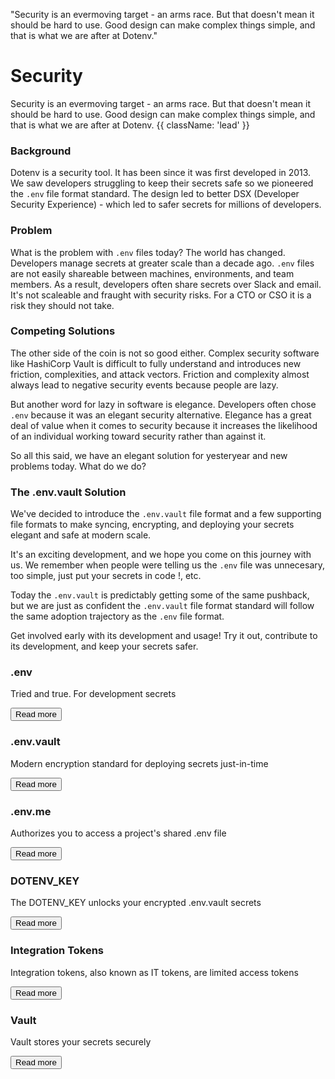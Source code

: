 
  "Security is an evermoving target - an arms race. But that doesn't mean it should be hard to use. Good design can make complex things simple, and that is what we are after at Dotenv."

# Security

Security is an evermoving target - an arms race. But that doesn't mean it should be hard to use. Good design can make complex things simple, and that is what we are after at Dotenv. {{ className: 'lead' }}

### Background

Dotenv is a security tool. It has been since it was first developed in 2013. We saw developers struggling to keep their secrets safe so we pioneered the `.env` file format standard. The design led to better DSX (Developer Security Experience) - which led to safer secrets for millions of developers.

### Problem

What is the problem with `.env` files today? The world has changed. Developers manage secrets at greater scale than a decade ago. `.env` files are not easily shareable between machines, environments, and team members. As a result, developers often share secrets over Slack and email. It's not scaleable and fraught with security risks. For a CTO or CSO it is a risk they should not take.

### Competing Solutions

The other side of the coin is not so good either. Complex security software like HashiCorp Vault is difficult to fully understand and introduces new friction, complexities, and attack vectors. Friction and complexity almost always lead to negative security events because people are lazy.

But another word for lazy in software is elegance. Developers often chose `.env` because it was an elegant security alternative. Elegance has a great deal of value when it comes to security because it increases the likelihood of an individual working toward security rather than against it.

So all this said, we have an elegant solution for yesteryear and new problems today. What do we do?

### The .env.vault Solution

We've decided to introduce the `.env.vault` file format and a few supporting file formats to make syncing, encrypting, and deploying your secrets elegant and safe at modern scale.

It's an exciting development, and we hope you come on this journey with us. We remember when people were telling us the `.env` file was unnecesary, too simple, just put your secrets in code !, etc.

Today the `.env.vault` is predictably getting some of the same pushback, but we are just as confident the `.env.vault` file format standard will follow the same adoption trajectory as the `.env` file format.

Get involved early with its development and usage! Try it out, contribute to its development, and keep your secrets safer.

<div className="my-16 xl:max-w-none">
  <div className="not-prose mt-4 grid grid-cols-1 gap-x-6 gap-y-10 border-t border-zinc-900/5 pt-10 dark:border-white/5 sm:grid-cols-2 xl:max-w-none xl:grid-cols-3">
    <div key="env" className="flex flex-row-reverse gap-6">
      <div className="flex-auto">
        <h3 className="text-sm font-semibold text-zinc-900 dark:text-white">
          .env
        </h3>
        <p className="mt-1 text-sm text-zinc-600 dark:text-zinc-400">Tried and true. For development secrets</p>
        <p className="mt-4"><Button href="/docs/security/env" variant="text" arrow="right">Read more</Button></p>
      </div>
    </div>
    <div key="Push" className="flex flex-row-reverse gap-6">
      <div className="flex-auto">
        <h3 className="text-sm font-semibold text-zinc-900 dark:text-white">
          .env.vault
        </h3>
        <p className="mt-1 text-sm text-zinc-600 dark:text-zinc-400">Modern encryption standard for deploying secrets just-in-time</p>
        <p className="mt-4"><Button href="/docs/security/env-vault" variant="text" arrow="right">Read more</Button></p>
      </div>
    </div>
    <div key="Pull" className="flex flex-row-reverse gap-6">
      <div className="flex-auto">
        <h3 className="text-sm font-semibold text-zinc-900 dark:text-white">
          .env.me
        </h3>
        <p className="mt-1 text-sm text-zinc-600 dark:text-zinc-400">Authorizes you to access a project's shared .env file</p>
        <p className="mt-4"><Button href="/docs/security/env-me" variant="text" arrow="right">Read more</Button></p>
      </div>
    </div>
    <div key="dotenv-key" className="flex flex-row-reverse gap-6">
      <div className="flex-auto">
        <h3 className="text-sm font-semibold text-zinc-900 dark:text-white">
          DOTENV_KEY
        </h3>
        <p className="mt-1 text-sm text-zinc-600 dark:text-zinc-400">The DOTENV_KEY unlocks your encrypted .env.vault secrets</p>
        <p className="mt-4"><Button href="/docs/security/dotenv-key" variant="text" arrow="right">Read more</Button></p>
      </div>
    </div>
    <div key="env-it" className="flex flex-row-reverse gap-6">
      <div className="flex-auto">
        <h3 className="text-sm font-semibold text-zinc-900 dark:text-white">
          Integration Tokens
        </h3>
        <p className="mt-1 text-sm text-zinc-600 dark:text-zinc-400">Integration tokens, also known as IT tokens, are limited access tokens</p>
        <p className="mt-4"><Button href="/docs/security/env-it" variant="text" arrow="right">Read more</Button></p>
      </div>
    </div>
    <div key="vault" className="flex flex-row-reverse gap-6">
      <div className="flex-auto">
        <h3 className="text-sm font-semibold text-zinc-900 dark:text-white">
          Vault
        </h3>
        <p className="mt-1 text-sm text-zinc-600 dark:text-zinc-400">Vault stores your secrets securely</p>
        <p className="mt-4"><Button href="/docs/security/vault" variant="text" arrow="right">Read more</Button></p>
      </div>
    </div>
  </div>
</div>
